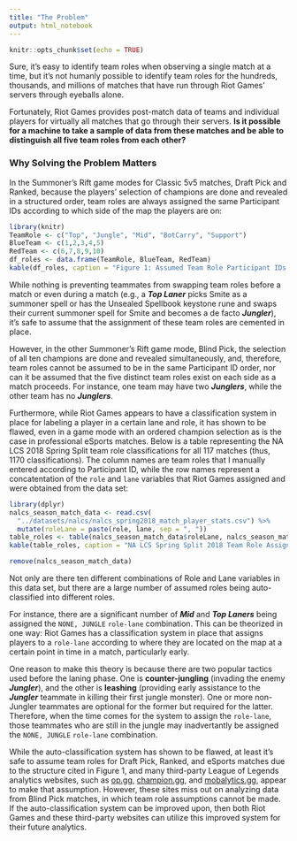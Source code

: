 ```yaml
---
title: "The Problem"
output: html_notebook
---
```


```r
knitr::opts_chunk$set(echo = TRUE)
```

Sure, it's easy to identify team roles when observing a single match at a time, but it's not humanly possible to identify team roles for the hundreds, thousands, and millions of matches that have run through Riot Games' servers through eyeballs alone.  

Fortunately, Riot Games provides post-match data of teams and individual players for virtually all matches that go through their servers.  **Is it possible for a machine to take a sample of data from these matches and be able to distinguish all five team roles from each other?**


### Why Solving the Problem Matters

In the Summoner's Rift game modes for Classic 5v5 matches, Draft Pick and Ranked, because the players' selection of champions are done and revealed in a structured order, team roles are always assigned the same Participant IDs according to which side of the map the players are on:

```r
library(knitr)
TeamRole <- c("Top", "Jungle", "Mid", "BotCarry", "Support")
BlueTeam <- c(1,2,3,4,5)
RedTeam <- c(6,7,8,9,10)
df_roles <- data.frame(TeamRole, BlueTeam, RedTeam)
kable(df_roles, caption = "Figure 1: Assumed Team Role Participant IDs -- Draft Pick, Ranked, eSports")
```

While nothing is preventing teammates from swapping team roles before a match or even during a match (e.g., a ***Top Laner*** picks Smite as a summoner spell or has the Unsealed Spellbook keystone rune and swaps their current summoner spell for Smite and becomes a de facto ***Jungler***), it's safe to assume that the assignment of these team roles are cemented in place.

However, in the other Summoner's Rift game mode, Blind Pick, the selection of all ten champions are done and revealed simultaneously, and, therefore, team roles cannot be assumed to be in the same Participant ID order, nor can it be assumed that the five distinct team roles exist on each side as a match proceeds.  For instance, one team may have two ***Junglers***, while the other team has no ***Junglers***.

Furthermore, while Riot Games appears to have a classification system in place for labeling a player in a certain lane and role, it has shown to be flawed, even in a game mode with an ordered champion selection as is the case in professional eSports matches.  Below is a table representing the NA LCS 2018 Spring Split team role classifications for all 117 matches (thus, 1170 classifications).  The column names are team roles that I manually entered according to Participant ID, while the row names represent a concatentation of the ```role``` and ```lane``` variables that Riot Games assigned and were obtained from the data set:


```r
library(dplyr)
nalcs_season_match_data <- read.csv(
  "../datasets/nalcs/nalcs_spring2018_match_player_stats.csv") %>% 
  mutate(roleLane = paste(role, lane, sep = ", "))
table_roles <- table(nalcs_season_match_data$roleLane, nalcs_season_match_data$teamRole)
kable(table_roles, caption = "NA LCS Spring Split 2018 Team Role Assignments -- Predicted Roles (Rows) vs. Actual Roles (Columns)")
```
```r
remove(nalcs_season_match_data)
```

Not only are there ten different combinations of Role and Lane variables in this data set, but there are a large number of assumed roles being auto-classified into different roles.  

For instance, there are a significant number of ***Mid*** and ***Top Laners*** being assigned the ```NONE, JUNGLE``` ```role-lane``` combination.  This can be theorized in one way: Riot Games has a classification system in place that assigns players to a ```role-lane``` according to where they are located on the map at a certain point in time in a match, particularly early.   

One reason to make this theory is because there are two popular tactics used before the laning phase.  One is **counter-jungling** (invading the enemy ***Jungler***), and the other is **leashing** (providing early assistance to the ***Jungler*** teammate in killing their first jungle monster).  One or more non-Jungler teammates are optional for the former but required for the latter.  Therefore, when the time comes for the system to assign the ```role-lane```, those teammates who are still in the jungle may inadvertantly be assigned the ```NONE, JUNGLE``` ```role-lane``` combination.

While the auto-classification system has shown to be flawed, at least it's safe to assume team roles for Draft Pick, Ranked, and eSports matches due to the structure cited in Figure 1, and many third-party League of Legends analytics websites, such as [op.gg](http://na.op.gg), [champion.gg](https://champion.gg), and [mobalytics.gg](https://mobalytics.gg), appear to make that assumption.  However, these sites miss out on analyzing data from Blind Pick matches, in which team role assumptions cannot be made.  If the auto-classification system can be improved upon, then both Riot Games and these third-party websites can utilize this improved system for their future analytics.